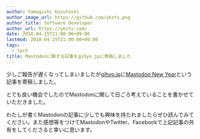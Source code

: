 ```yaml
---
author: Yamagishi Kazutoshi
author_image_url: https://github.com/ykzts.png
author_title: Software Developer
author_url: https://ykzts.com/
date: 2018-04-25T21:00:00+09:00
lastmod: 2018-04-25T21:00:00+09:00
tags:
  - tech
title: Mastodonに関する記事をgihyo.jpに寄稿しました
---
```


少しご報告が遅くなってしまいましたが[gihyo.jp](http://gihyo.jp/)に[Mastodon New Year](http://gihyo.jp/dev/column/newyear/2018/mastodon-new-year)という記事を寄稿しました。

<!--truncate-->

とても良い機会でしたのでMastodonに関して日ごろ考えていることを書かせていただきました。

わたしが書くMastodonの記事に少しでも興味を持たれましたらぜひ読んでみてください。また感想等をつけてMastodonやTwitter、Facebookで上記記事の共有をしてくださると幸いに思います。
